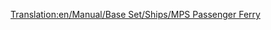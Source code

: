 [[Translation:en/Manual/Base Set/Ships/MPS Passenger Ferry]]

{{en/Manual/Base Set/Ships/Ships|Image=[[File:en/Manual/Base Set/Ships/Ferry.png|MPS Passenger Ferry]]
|Name=MPS Passenger Ferry
|Cost=£18,279 ($36.558)
|Speed=32 km/h (20 mph)
|Annual=£1,476 ($2.952)
|Designed=1926 	
|Lifespan=30
|Capacity=100 Passengers
|Description=The MPS passenger ferry is a slow speed passenger ferry designed for port to port access over long distances
|Real-life=Fictional. MPS is simply an acronym for Microprose, Transport Tycoon's original publisher.
}}